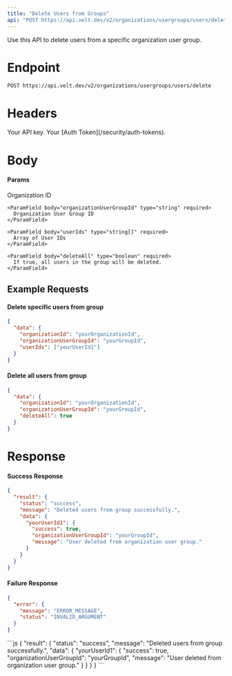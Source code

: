 ```yaml
---
title: "Delete Users from Groups"
api: "POST https://api.velt.dev/v2/organizations/usergroups/users/delete"
---
```


Use this API to delete users from a specific organization user group.

# Endpoint

`POST https://api.velt.dev/v2/organizations/usergroups/users/delete`

# Headers

<ParamField header="x-velt-api-key" type="string" required>
  Your API key.
</ParamField>

<ParamField header="x-velt-auth-token" type="string" required>
  Your [Auth Token](/security/auth-tokens).
</ParamField>

# Body

#### Params

<ParamField body="data" type="object" required>
  <Expandable title="properties">
    <ParamField body="organizationId" type="string" required>
      Organization ID
    </ParamField>

    <ParamField body="organizationUserGroupId" type="string" required>
      Organization User Group ID
    </ParamField>

    <ParamField body="userIds" type="string[]" required>
      Array of User IDs
    </ParamField>

    <ParamField body="deleteAll" type="boolean" required>
      If true, all users in the group will be deleted.
    </ParamField>
  </Expandable>
</ParamField>

## **Example Requests**

#### Delete specific users from group

```JSON
{
  "data": {
    "organizationId": "yourOrganizationId",
    "organizationUserGroupId": "yourGroupId",
    "userIds": ["yourUserId1"]
  }
}
```

#### Delete all users from group

```JSON
{
  "data": {
    "organizationId": "yourOrganizationId",
    "organizationUserGroupId": "yourGroupId",
    "deleteAll": true
  }
}
```

# Response

#### Success Response

```JSON
{
  "result": {
    "status": "success",
    "message": "Deleted users from group successfully.",
    "data": {
      "yourUserId1": {
        "success": true,
        "organizationUserGroupId": "yourGroupId",
        "message": "User deleted from organization user group."
      }
    }
  }
}
```

#### Failure Response

```JSON
{
  "error": {
    "message": "ERROR_MESSAGE",
    "status": "INVALID_ARGUMENT"
  }
}
```

<ResponseExample>
```js
{
  "result": {
    "status": "success",
    "message": "Deleted users from group successfully.",
    "data": {
      "yourUserId1": {
        "success": true,
        "organizationUserGroupId": "yourGroupId",
        "message": "User deleted from organization user group."
      }
    }
  }
}
```
</ResponseExample>